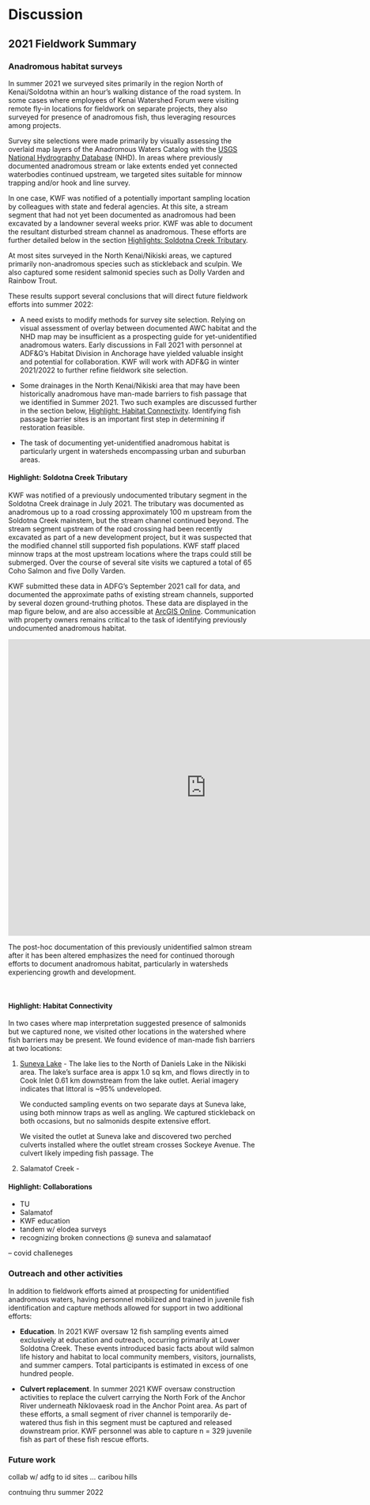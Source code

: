 # Discussion

## 2021 Fieldwork Summary

### Anadromous habitat surveys

In summer 2021 we surveyed sites primarily in the region North of Kenai/Soldotna within an hour's walking distance of the road system. In some cases where employees of Kenai Watershed Forum were visiting remote fly-in locations for fieldwork on separate projects, they also surveyed for presence of anadromous fish, thus leveraging resources among projects.

Survey site selections were made primarily by visually assessing the overlaid map layers of the Anadromous Waters Catalog with the [USGS National Hydrography Database](https://www.usgs.gov/core-science-systems/ngp/national-hydrography) (NHD). In areas where previously documented anadromous stream or lake extents ended yet connected waterbodies continued upstream, we targeted sites suitable for minnow trapping and/or hook and line survey.

In one case, KWF was notified of a potentially important sampling location by colleagues with state and federal agencies. At this site, a stream segment that had not yet been documented as anadromous had been excavated by a landowner several weeks prior. KWF was able to document the resultant disturbed stream channel as anadromous. These efforts are further detailed below in the section [Highlights: Soldotna Creek Tributary](###%20Highlight:%20Soldotna%20Creek%20Tributary).

At most sites surveyed in the North Kenai/Nikiski areas, we captured primarily non-anadromous species such as stickleback and sculpin. We also captured some resident salmonid species such as Dolly Varden and Rainbow Trout.

These results support several conclusions that will direct future fieldwork efforts into summer 2022:

-   A need exists to modify methods for survey site selection. Relying on visual assessment of overlay between documented AWC habitat and the NHD map may be insufficient as a prospecting guide for yet-unidentified anadromous waters. Early discussions in Fall 2021 with personnel at ADF&G's Habitat Division in Anchorage have yielded valuable insight and potential for collaboration. KWF will work with ADF&G in winter 2021/2022 to further refine fieldwork site selection.

-   Some drainages in the North Kenai/Nikiski area that may have been historically anadromous have man-made barriers to fish passage that we identified in Summer 2021. Two such examples are discussed further in the section below, [Highlight: Habitat Connectivity](####%20Highlight:%20Habitat%20Connectivity). Identifying fish passage barrier sites is an important first step in determining if restoration feasible.

-   The task of documenting yet-unidentified anadromous habitat is particularly urgent in watersheds encompassing urban and suburban areas.

#### Highlight: Soldotna Creek Tributary

KWF was notified of a previously undocumented tributary segment in the Soldotna Creek drainage in July 2021. The tributary was documented as anadromous up to a road crossing approximately 100 m upstream from the Soldotna Creek mainstem, but the stream channel continued beyond. The stream segment upstream of the road crossing had been recently excavated as part of a new development project, but it was suspected that the modified channel still supported fish populations. KWF staff placed minnow traps at the most upstream locations where the traps could still be submerged. Over the course of several site visits we captured a total of 65 Coho Salmon and five Dolly Varden.

KWF submitted these data in ADFG's September 2021 call for data, and documented the approximate paths of existing stream channels, supported by several dozen ground-truthing photos. These data are displayed in the map figure below, and are also accessible at [ArcGIS Online](https://www.arcgis.com/apps/webappviewer/index.html?id=04f8f5082147442bae030507a303b686&extent=-16811989.9598%2C8510367.6671%2C-16810169.803%2C8511166.6729%2C102100&showLayers=csv_417%3BconvertedByApolloMapping_1__shapefile_6944_0%3BAWC_2020_Layers_9843%3BWetlands_6390_0%3BWetlands_6390_1%3Bnhd_1571_2%3Bnhd_1571_3%3Bnhd_1571_4%3Bnhd_1571_5%3Bnhd_1571_6). Communication with property owners remains critical to the task of identifying previously undocumented anadromous habitat.

<iframe width="800" height="600" frameborder="0" scrolling="no" allowfullscreen src="https://arcg.is/1XO9n5">

</iframe>

The post-hoc documentation of this previously unidentified salmon stream after it has been altered emphasizes the need for continued thorough efforts to document anadromous habitat, particularly in watersheds experiencing growth and development.

<br>

#### Highlight: Habitat Connectivity

In two cases where map interpretation suggested presence of salmonids but we captured none, we visited other locations in the watershed where fish barriers may be present. We found evidence of man-made fish barriers at two locations:

1.  [Suneva Lake]{.ul} - The lake lies to the North of Daniels Lake in the Nikiski area. The lake's surface area is appx 1.0 sq km, and flows directly in to Cook Inlet 0.61 km downstream from the lake outlet. Aerial imagery indicates that littoral is \~95% undeveloped.

    We conducted sampling events on two separate days at Suneva lake, using both minnow traps as well as angling. We captured stickleback on both occasions, but no salmonids despite extensive effort.

    We visited the outlet at Suneva lake and discovered two perched culverts installed where the outlet stream crosses Sockeye Avenue. The culvert likely impeding fish passage. The

2.  Salamatof Creek -

#### Highlight: Collaborations

-   TU
-   Salamatof
-   KWF education
-   tandem w/ elodea surveys
-   recognizing broken connections \@ suneva and salamataof

-- covid challeneges

### Outreach and other activities

In addition to fieldwork efforts aimed at prospecting for unidentified anadromous waters, having personnel mobilized and trained in juvenile fish identification and capture methods allowed for support in two additional efforts:

-   **Education**. In 2021 KWF oversaw 12 fish sampling events aimed exclusively at education and outreach, occurring primarily at Lower Soldotna Creek. These events introduced basic facts about wild salmon life history and habitat to local community members, visitors, journalists, and summer campers. Total participants is estimated in excess of one hundred people.

-   **Culvert replacement**. In summer 2021 KWF oversaw construction activities to replace the culvert carrying the North Fork of the Anchor River underneath Niklovaesk road in the Anchor Point area. As part of these efforts, a small segment of river channel is temporarily de-watered thus fish in this segment must be captured and released downstream prior. KWF personnel was able to capture n = 329 juvenile fish as part of these fish rescue efforts.

### Future work

collab w/ adfg to id sites ... caribou hills

contnuing thru summer 2022
